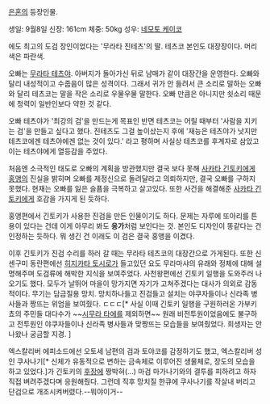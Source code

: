 [[은혼]]의 등장인물.

생일: 9월8일
신장: 161cm
체중: 50kg
성우: [[네모토 케이코]]

에도 최고의 도검 장인이었다는 '무라타 진테츠'의 딸. 테츠코 본인도 대장장이다. 머리 색은 파란색.

오빠는 [[무라타 테츠야]]. 아버지가 돌아가신 뒤로 남매가 같이 대장간을 운영한다. 오빠와 달리 내성적이고 수줍음이 많은 성격이다. 그래서 귀가 안 들려서 큰 소리로 말하는 오빠와 달리 테츠코는 말을 작은 소리로 우물우물 말한다. 오빠 만큼은 아니지만 쇳소리 때문에 청력이 일반인보다 약한 것 같다.

오빠 테츠야가 '최강의 검'을 만드는게 목표인 반면 테츠코는 어릴 때부터 '사람을 지키는 검'을 만들고 싶다고 했다. 진테츠도 그걸 높이샀는지 후에 '재능은 테츠야가 낫지만 테츠코에겐 테츠야에겐 없는 것이 있다.' 라고 평하며 사실상 테츠코를 후계자로 삼았고 이는 테츠야에게 열등감을 주었다.

처음엔 소극적인 태도로 오빠의 계획을 방관했지만 결국 보다 못해 [[사카타 긴토키]]에게 [[홍앵]]의 진실을 밝히며 오빠를 제정신으로 돌려달라고 의뢰하지만, 결국 오빠를 구하지 못했다. 현재는 오빠를 잃은 슬픔을 극복하고 살고있다. 또한 사건을 해결해준 [[사카타 긴토키]]에게 호감을 가지게 된 듯하다.

홍앵편에서 긴토키가 사용한 진검을 만든 인물이기도 하다. 문제는 자루에 또아리를 튼 용이 있다는 건데 이게 아무리 봐도 '''응가'''처럼 보인다는 것. 본인도 디자인이 똥같다는 건 인정하는 듯하다. 뭐 생긴 건 이래도 이 검은 결국 홍앵을 이겼다.

이후 긴토키가 진검 수리를 하러 갈 때는 무라타 테츠코의 대장간으로 가게된다. 또한 신센구미 동란편에선 [[히지카타 토시로]]가 들고있던 요도 무라마샤의 유래와 정체에 대해 설명해주며 도검류에 해박한 지식을 보여주었다. 사천왕편에선 긴토키 일행을 도와주러 나오기도 했다. 모두가 날뛰어 마을이 망가지면 자기가 고쳐주겠다는 대사가 의외로 감동적이다. 무기는 담금질용 망치. 망치하나들고 진검들고 설치는 야쿠자들이나 신라족 병사들과 짱뜨는 위엄을 보여줬다. ㄷㄷㄷ[* 사실 이때 긴토키 일행을 구원하러온 가부키쵸의 주민들 대다수가 ~~[[시무라 타에]]를 제외하면~~ 원래 비전투원이었음에도 불구하고 전투원인 야쿠자들이나 신라족 병사들과 맞짱뜨는 모습들을 보여줬었다. 희생자는 안나왔나 궁금할 지경. ]

엑스칼리버 에피소드에선 오토세 남편의 검과 토야코를 감정하기도 했고, 엑스칼리버 성인 쿠사나기[* 신체가 유동적으로 변하는 금속체로 이루어진 생물체로, 장도의 모습을 하고 있었다.]가 긴토키의 [[후장]]에 짱박혀(...) 마검 마가나기와의 결투를 피하려고 하자 직접 벼려주겠다며 응원해줬다. 그런데 직후 망치질 한큐에 쿠사나기를 작살내 버리고 단검으로 개조시켜버렸다.--뭐야이거-- 
